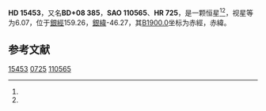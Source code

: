 {{Starbox begin
| name = HD 15453
}}
{{Starbox observe
| epoch = [[J2000.0|J2000.0]]
| constell = {{星座名待查}}<ref name=SIMBAD>{{cite web
 | url=http://simbad.u-strasbg.fr/simbad/sim-id?Ident=HR+725
 | title=Pulsating variable Star
 | publisher=Centre de Données astronomiques de Strasbourg
 | work=SIMBAD
 | accessdate=2012-07-13
 | archive-date=2016-03-16
 | archive-url=https://web.archive.org/web/20160316181620/http://simbad.u-strasbg.fr/simbad/sim-id?Ident=HR+725
 | dead-url=no
 }}</ref><ref name=DATA>{{cite web
 | url=http://vizier.u-strasbg.fr/viz-bin/VizieR-5?-out.add=.&-source=5050&-corr=PK=HR&-out.max=9999&HR=725
 | title=VizieR Detailed Page
 | accessdate=2012-07-13
 | archive-date=2019-02-16
 | archive-url=https://web.archive.org/web/20190216090106/http://vizier.u-strasbg.fr/viz-bin/VizieR-5?-out.add=.&-source=5050&-corr=PK=HR&-out.max=9999&HR=725
 | dead-url=no
 }}</ref>
| 星官 = 
| ra = {{RA|2|29|35.3}}<ref name=SIMBAD /><ref name=DATA />
| dec = {{DEC|+9|33|57}}<ref name=SIMBAD /><ref name=DATA />
| appmag_v = 6.07<ref name=SIMBAD /><ref name=DATA />
}}
{{Starbox character
| class = K2III<ref name=SIMBAD /><ref name=DATA />
| b-v = 1.02<ref name=SIMBAD /><ref name=DATA />
| u-b = 0.85<ref name=SIMBAD /><ref name=DATA />
| r-i = <ref name=SIMBAD /><ref name=DATA />
| variable = 
}}
{{Starbox astrometry
| radial_v = 0.85
| prop_mo_ra = -11
| parallax = 
| p_error = 
}}
{{Starbox catalog
| names =BD+08 385，[[SAO星表|SAO]] 110565，[[HD星表|HD]] 15453，[[HR星表|HR]] 725}}
{{Starbox reference |Simbad=HR+725}}
{{Starbox end}}

'''HD 15453'''，又名'''BD+08 385'''，'''SAO 110565'''、'''HR 725'''，是一颗恒星<ref name=SIMBAD /><ref name=DATA />，视星等为6.07，位于[[銀道座標系|銀經]]159.26，[[銀道座標系|銀緯]]-46.27，其[[B1900.0|B1900.0]]坐标为赤經{{RA|2|24|14.8}}，赤緯{{DEC|+9|-46.27|9}}。

== 参考文献 ==
{{reflist}}

{{star-stub}}

[[Category:HD和HDE天體|15453]]
[[Category:HR天體|0725]]
[[Category:SAO天體|110565]]